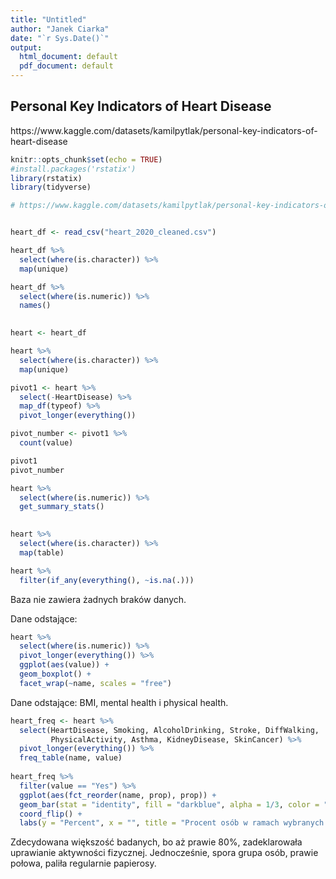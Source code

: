 ---
title: "Untitled"
author: "Janek Ciarka"
date: "`r Sys.Date()`"
output:
  html_document: default
  pdf_document: default
---

## Personal Key Indicators of Heart Disease
https://www.kaggle.com/datasets/kamilpytlak/personal-key-indicators-of-heart-disease

```{r setup, include=FALSE}
knitr::opts_chunk$set(echo = TRUE)
#install.packages('rstatix')
library(rstatix)
library(tidyverse)
```

```{r}
# https://www.kaggle.com/datasets/kamilpytlak/personal-key-indicators-of-heart-disease


heart_df <- read_csv("heart_2020_cleaned.csv")

heart_df %>% 
  select(where(is.character)) %>% 
  map(unique)

heart_df %>% 
  select(where(is.numeric)) %>% 
  names()
  


```

```{r}

heart <- heart_df

heart %>% 
  select(where(is.character)) %>% 
  map(unique) 

```

```{r}
pivot1 <- heart %>% 
  select(-HeartDisease) %>% 
  map_df(typeof) %>% 
  pivot_longer(everything()) 

pivot_number <- pivot1 %>% 
  count(value)

pivot1
pivot_number

```

```{r}
heart %>% 
  select(where(is.numeric)) %>% 
  get_summary_stats()
  


```

```{r}

heart %>% 
  select(where(is.character)) %>% 
  map(table)


```


```{r}

heart %>% 
  filter(if_any(everything(), ~is.na(.)))


```

Baza nie zawiera żadnych braków danych.  

Dane odstające:

```{r}
heart %>% 
  select(where(is.numeric)) %>% 
  pivot_longer(everything()) %>% 
  ggplot(aes(value)) +
  geom_boxplot() +
  facet_wrap(~name, scales = "free")
```

Dane odstające: BMI, mental health i physical health.


```{r}
heart_freq <- heart %>% 
  select(HeartDisease, Smoking, AlcoholDrinking, Stroke, DiffWalking, 
         PhysicalActivity, Asthma, KidneyDisease, SkinCancer) %>% 
  pivot_longer(everything()) %>% 
  freq_table(name, value) 
  
heart_freq %>% 
  filter(value == "Yes") %>% 
  ggplot(aes(fct_reorder(name, prop), prop)) +
  geom_bar(stat = "identity", fill = "darkblue", alpha = 1/3, color = "black") +
  coord_flip() +
  labs(y = "Percent", x = "", title = "Procent osób w ramach wybranych zmiennych dychotomicznych")
```

Zdecydowana większość badanych, bo aż prawie 80%, zadeklarowała uprawianie aktywności fizycznej. Jednocześnie, spora grupa osób, prawie połowa, paliła regularnie papierosy.
